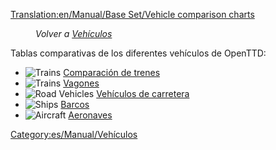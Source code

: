 [[Translation:en/Manual/Base Set/Vehicle comparison charts]]

:''Volver a [[es/Manual/Vehículos|Vehículos]]''

Tablas comparativas de los diferentes vehículos de OpenTTD:

*[[File:en/Manual/Manual html m16a497ce.png|Trains]] [[es/Manual/Base Set/Trains/Comparación de trenes|Comparación de trenes]]
*[[File:en/Manual/Manual html m16a497ce.png|Trains]] [[es/Manual/Base Set/Trains/Comparación de vagones|Vagones]]
*[[File:en/Manual/Manual html m3518e48c.png|Road Vehicles]] [[es/Comparación de vehículos de carretera|Vehículos de carretera]]
*[[File:en/Manual/Manual html 53123a33.png|Ships]] [[es/Manual/Base Set/Ships/Comparación de barcos|Barcos]]
*[[File:en/Manual/Manual html 442702e6.png|Aircraft]] [[es/Comparación de aeronaves|Aeronaves]]

[[Category:es/Manual/Vehículos]]